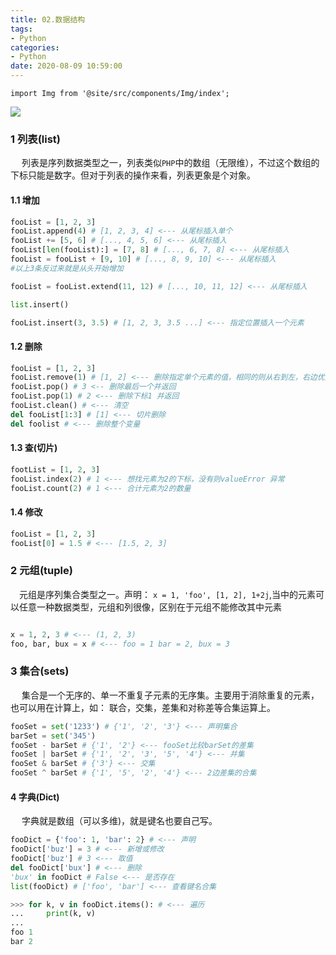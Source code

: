 ```yaml
---
title: 02.数据结构
tags:
- Python
categories:
- Python
date: 2020-08-09 10:59:00
---
```

```mdx-code-block
import Img from '@site/src/components/Img/index';
```

<Img src="/images/0_12tS3uGG7IBM6LIH.png" align="center" />

### 1 列表(list)

&emsp; 列表是序列数据类型之一，列表类似`PHP`中的数组（无限维），不过这个数组的下标只能是数字。但对于列表的操作来看，列表更象是个对象。
#### 1.1 增加
``` python
fooList = [1, 2, 3]
fooList.append(4) # [1, 2, 3, 4] <--- 从尾标插入单个
fooList += [5, 6] # [..., 4, 5, 6] <--- 从尾标插入
fooList[len(fooList):] = [7, 8] # [..., 6, 7, 8] <--- 从尾标插入
fooList = fooList + [9, 10] # [..., 8, 9, 10] <--- 从尾标插入
#以上3条反过来就是从头开始增加

fooList = fooList.extend(11, 12) # [..., 10, 11, 12] <--- 从尾标插入

list.insert()

fooList.insert(3, 3.5) # [1, 2, 3, 3.5 ...] <--- 指定位置插入一个元素 
```
<!--more-->
#### 1.2 删除
``` python
fooList = [1, 2, 3]
fooList.remove(1) # [1, 2] <--- 删除指定单个元素的值，相同的则从右到左，右边优先,没有则抛出异常
fooList.pop() # 3 <-- 删除最后一个并返回
fooList.pop(1) # 2 <--- 删除下标1 并返回
fooList.clean() # <--- 清空
del fooList[1:3] # [1] <--- 切片删除 
del foolist # <--- 删除整个变量
```
#### 1.3 查(切片)
``` python
footList = [1, 2, 3]
fooList.index(2) # 1 <--- 想找元素为2的下标，没有则valueError 异常
fooList.count(2) # 1 <--- 合计元素为2的数量
```

#### 1.4 修改
``` python
fooList = [1, 2, 3]
fooList[0] = 1.5 # <--- [1.5, 2, 3]
```

### 2 元组(tuple)

&emsp;元组是序列集合类型之一。声明： `x = 1, 'foo', [1, 2], 1+2j`,当中的元素可以任意一种数据类型，元组和列很像，区别在于元组不能修改其中元素
``` python

x = 1, 2, 3 # <--- (1, 2, 3)
foo, bar, bux = x # <--- foo = 1 bar = 2, bux = 3
```

### 3 集合(sets)

&emsp; 集合是一个无序的、单一不重复子元素的无序集。主要用于消除重复的元素，也可以用在计算上，如： 联合，交集，差集和对称差等合集运算上。
``` python
fooSet = set('1233') # {'1', '2', '3'} <--- 声明集合
barSet = set('345')
fooSet - barSet # {'1', '2'} <--- fooSet比较barSet的差集
fooSet | barSet # {'1', '2', '3', '5', '4'} <--- 并集
fooSet & barSet # {'3'} <--- 交集
fooSet ^ barSet # {'1', '5', '2', '4'} <--- 2边差集的合集
```

#### 4 字典(Dict)

&emsp; 字典就是数组（可以多维)，就是键名也要自己写。

``` python
fooDict = {'foo': 1, 'bar': 2} # <--- 声明
fooDict['buz'] = 3 # <--- 新增或修改
fooDict['buz'] # 3 <--- 取值
del fooDict['bux'] # <--- 删除
'bux' in fooDict # False <--- 是否存在
list(fooDict) # ['foo', 'bar'] <--- 查看键名合集

>>> for k, v in fooDict.items(): # <--- 遍历 
...     print(k, v)
... 
foo 1
bar 2

```